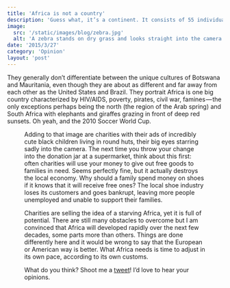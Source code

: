 ```yaml
---
title: 'Africa is not a country'
description: 'Guess what, it’s a continent. It consists of 55 individual countries, yet western journalists insist on referring to it as one place.'
image:
  src: '/static/images/blog/zebra.jpg'
  alt: 'A zebra stands on dry grass and looks straight into the camera.'
date: '2015/3/27'
category: 'Opinion'
layout: 'post'
---
```



They generally don’t differentiate between the unique cultures of Botswana and Mauritania, even though they are about as different and far away from each other as the United States and Brazil. They portrait Africa is one big country characterized by HIV/AIDS, poverty, pirates, civil war, famines — the only exceptions perhaps being the north (the region of the Arab spring) and South Africa with elephants and giraffes grazing in front of deep red sunsets. Oh yeah, and the 2010 Soccer World Cup.

<Figure
  image={{
    src: '/static/images/blog/child-eyes.jpg',
    srcSet: [400, 800, 1200, 2400],
    alt: 'A young black child looks up from the painting she is drawing.'
  }}
  caption="Yes, this photo was taken in Africa. But it is wrong to reduce ‘Africa’ to big eyes and poverty. There is so much more to the continent and each country is unique."
  align={Figure.LEFT}
/>

Adding to that image are charities with their ads of incredibly cute black children living in round huts, their big eyes starring sadly into the camera. The next time you throw your change into the donation jar at a supermarket, think about this first: often charities will use your money to give out free goods to families in need. Seems perfectly fine, but it actually destroys the local economy. Why should a family spend money on shoes if it knows that it will receive free ones? The local shoe industry loses its customers and goes bankrupt, leaving more people unemployed and unable to support their families.

Charities are selling the idea of a starving Africa, yet it is full of potential. There are still many obstacles to overcome but I am convinced that Africa will developed rapidly over the next few decades, some parts more than others. Things are done differently here and it would be wrong to say that the European or American way is better. What Africa needs is time to adjust in its own pace, according to its own customs.

What do you think? Shoot me a [tweet](https://twitter.com/connor_baer)! I’d love to hear your opinions.
